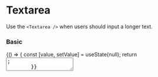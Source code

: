 
<Meta title="Components/Forms/Textarea" component={Textarea} />

# Textarea

Use the `<Textarea />` when users should input a longer text.

<ArgsTable of={Textarea} />

### Basic

<Canvas>
    <Story name="basic">
        {() => {
            const [value, setValue] = useState(null);
            return <Textarea value={value} onChange={setValue} placeholder="Write something..." />;
        }}
    </Story>
</Canvas>

### Disabled

<Canvas>
    <Story name="disabled">
        <Textarea placeholder="Disabled textarea..." disabled />
    </Story>
</Canvas>

### Error

<Canvas>
    <Story name="error">
        {() => {
            const [value, setValue] = useState(null);
            return <Textarea value={value} onChange={setValue} placeholder="Textarea with error" error />;
        }}
    </Story>
</Canvas>


### With emojis / counter

<Canvas>
    <Story name="emojis / counter">
        {() => {
            const [value, setValue] = useState("");
            return (
                <ComponentWrapper height="50vh">
                    <Textarea
                        emojis
                        counter
                        value={value}
                        onChange={setValue}
                        placeholder="Write something..."
                    /><br />
                    <Textarea
                        emojis
                        counter
                        value={value}
                        onChange={setValue}
                        placeholder="Write something..."
                        disabled
                    />
                </ComponentWrapper>
            );
        }}
    </Story>
</Canvas>
